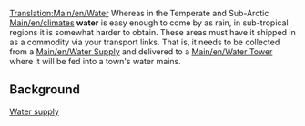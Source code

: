 [[Translation:Main/en/Water]]{{en/-}}
{{en/Cargo|name=Water
|image=Water.png
|produced=[[Main/en/Water Supply]]
|accepted=[[Main/en/Water Tower]]
}}
Whereas in the Temperate and Sub-Arctic [[Main/en/climate]]s '''water''' is easy enough to come by as rain, in sub-tropical regions it is somewhat harder to obtain.  These areas must have it shipped in as a commodity via your transport links.  That is, it needs to be collected from a [[Main/en/Water Supply]] and delivered to a [[Main/en/Water Tower]] where it will be fed into a town's water mains.

==Background==
[http://en.wikipedia.org/wiki/Water_supply Water supply]